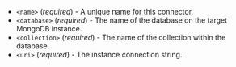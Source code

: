 - `<name>` (_required_) - A unique name for this connector.
- `<database>` (_required_) - The name of the database on the target MongoDB instance.
- `<collection>` (_required_) - The name of the collection within the database.
- `<uri>` (_required_) - The instance connection string.